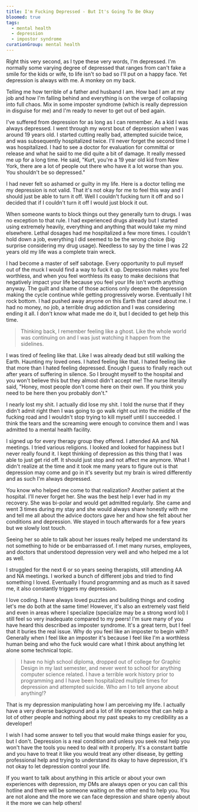 ```yaml
---
title: I'm Fucking Depressed - But It's Going To Be Okay
bloomed: true
tags:
  - mental health
  - depression
  - impostor syndrome
curationGroup: mental health
---
```


Right this very second, as I type these very words, I'm depressed. I'm normally some varying degree of depressed that ranges from can't fake a smile for the kids or wife, to life isn't so bad so I'll put on a happy face. Yet depression is always with me. A monkey on my back.

Telling me how terrible of a father and husband I am. How bad I am at my job and how I'm falling behind and everything is on the verge of collapsing into full chaos. Mix in some imposter syndrome (which is really depression in disguise for me) and I'm ready to never to get out of bed again.

I've suffered from depression for as long as I can remember. As a kid I was always depressed. I went through my worst bout of depression when I was around 19 years old. I started cutting really bad, attempted suicide twice, and was subsequently hospitalized twice.
I'll never forget the second time I was hospitalized. I had to see a doctor for evaluation for committal or release and what he said to me did quite a bit of damage. It really messed me up for a long time. He said, "Kurt, you're a 19 year old kid from New York, there are a lot of people out there who have it a lot worse than you. You shouldn't be so depressed."

I had never felt so ashamed or guilty in my life. Here is a doctor telling me my depression is not valid. That it's not okay for me to feel this way and I should just be able to turn it off. Well I couldn't fucking turn it off and so I decided that if I couldn't turn it off I would just block it out.

When someone wants to block things out they generally turn to drugs. I was no exception to that rule. I had experienced drugs already but I started using extremely heavily, everything and anything that would take my mind elsewhere. Lethal dosages had me hospitalized a few more times. I couldn't hold down a job, everything I did seemed to be the wrong choice (big surprise considering my drug usage). Needless to say by the time I was 22 years old my life was a complete train wreck.

I had become a master of self sabotage. Every opportunity to pull myself out of the muck I would find a way to fuck it up. Depression makes you feel worthless, and when you feel worthless its easy to make decisions that negatively impact your life because you feel your life isn't worth anything anyway. The guilt and shame of those actions only deepen the depression making the cycle continue while getting progressively worse.
Eventually I hit rock bottom. I had pushed away anyone on this Earth that cared about me. I had no money, no job, a terrible drug addiction and I was considering ending it all. I don't know what made me do it, but I decided to get help this time.

> Thinking back, I remember feeling like a ghost. Like the whole world was continuing on and I was just watching it happen from the sidelines.

I was tired of feeling like that. Like I was already dead but still walking the Earth. Haunting my loved ones. I hated feeling like that. I hated feeling like that more than I hated feeling depressed. Enough I guess to finally reach out after years of suffering in silence.
So I brought myself to the hospital and you won't believe this but they almost didn't accept me! The nurse literally said, "Honey, most people don't come here on their own. If you think you need to be here then you probably don't."

I nearly lost my shit. I actually did lose my shit. I told the nurse that if they didn't admit right then I was going to go walk right out into the middle of the fucking road and I wouldn't stop trying to kill myself until I succeeded. I think the tears and the screaming were enough to convince them and I was admitted to a mental health facility.

I signed up for every therapy group they offered. I attended AA and NA meetings. I tried various religions. I looked and looked for happiness but I never really found it. I kept thinking of depression as this thing that I was able to just get rid off. It should just stop and not affect me anymore. What I didn't realize at the time and it took me many years to figure out is that depression may come and go in it's severity but my brain is wired differently and as such I'm always depressed.

You know who helped me come to that realization? Another patient at the hospital. I'll never forget her. She was the best help I ever had in my recovery. She was bi-polar and would get admitted regularly. She came and went 3 times during my stay and she would always share honestly with me and tell me all about the advice doctors gave her and how she felt about her conditions and depression. We stayed in touch afterwards for a few years but we slowly lost touch.

Seeing her so able to talk about her issues really helped me understand its not something to hide or be embarrassed of. I met many nurses, employees, and doctors that understood depression very well and who helped me a lot as well.

I struggled for the next 6 or so years seeing therapists, still attending AA and NA meetings. I worked a bunch of different jobs and tried to find something I loved. Eventually I found programming and as much as it saved me, it also constantly triggers my depression.

I love coding. I have always loved puzzles and building things and coding let's me do both at the same time! However, it's also an extremely vast field and even in areas where I specialize (specialize may be a strong word lol) I still feel so very inadequate compared to my peers! I'm sure many of you have heard this described as imposter syndrome. It's a great term, but I feel that it buries the real issue. Why do you feel like an imposter to begin with? Generally when I feel like an imposter it's because I feel like I'm a worthless human being and who the fuck would care what I think about anything let alone some technical topic.

> I have no high school diploma, dropped out of college for Graphic Design in my last semester, and never went to school for anything computer science related. I have a terrible work history prior to programming and I have been hospitalized multiple times for depression and attempted suicide. Who am I to tell anyone about anything!?

That is my depression manipulating how I am perceiving my life. I actually have a very diverse background and a lot of life experience that can help a lot of other people and nothing about my past speaks to my credibility as a developer!

I wish I had some answer to tell you that would make things easier for you, but I don't. Depression is a real condition and unless you seek real help you won't have the tools you need to deal with it properly. It's a constant battle and you have to treat it like you would treat any other disease, by getting professional help and trying to understand its okay to have depression, it's not okay to let depression control your life.

If you want to talk about anything in this article or about your own experiences with depression, my DMs are always open or you can call this hotline and there will be someone waiting on the other end to help you. You are not alone and the more we can face depression and share openly about it the more we can help others!
